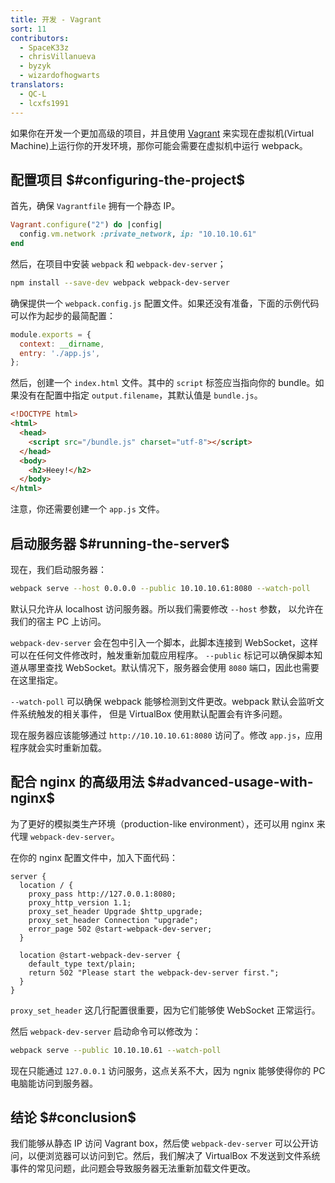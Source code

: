 ```yaml
---
title: 开发 - Vagrant
sort: 11
contributors:
  - SpaceK33z
  - chrisVillanueva
  - byzyk
  - wizardofhogwarts
translators:
  - QC-L
  - lcxfs1991
---
```


如果你在开发一个更加高级的项目，并且使用 [Vagrant](https://www.vagrantup.com/) 来实现在虚拟机(Virtual Machine)上运行你的开发环境，那你可能会需要在虚拟机中运行 webpack。

## 配置项目 $#configuring-the-project$

首先，确保 `Vagrantfile` 拥有一个静态 IP。

```ruby
Vagrant.configure("2") do |config|
  config.vm.network :private_network, ip: "10.10.10.61"
end
```

然后，在项目中安装 `webpack` 和 `webpack-dev-server`；

```bash
npm install --save-dev webpack webpack-dev-server
```

确保提供一个 `webpack.config.js` 配置文件。如果还没有准备，下面的示例代码可以作为起步的最简配置：

```js
module.exports = {
  context: __dirname,
  entry: './app.js',
};
```

然后，创建一个 `index.html` 文件。其中的 `script` 标签应当指向你的 bundle。如果没有在配置中指定 `output.filename`，其默认值是 `bundle.js`。

```html
<!DOCTYPE html>
<html>
  <head>
    <script src="/bundle.js" charset="utf-8"></script>
  </head>
  <body>
    <h2>Heey!</h2>
  </body>
</html>
```

注意，你还需要创建一个 `app.js` 文件。

## 启动服务器 $#running-the-server$

现在，我们启动服务器：

```bash
webpack serve --host 0.0.0.0 --public 10.10.10.61:8080 --watch-poll
```

默认只允许从 localhost 访问服务器。所以我们需要修改 `--host` 参数，
以允许在我们的宿主 PC 上访问。

`webpack-dev-server` 会在包中引入一个脚本，此脚本连接到 WebSocket，这样可以在任何文件修改时，触发重新加载应用程序。
`--public` 标记可以确保脚本知道从哪里查找 WebSocket。默认情况下，服务器会使用 `8080` 端口，因此也需要在这里指定。

`--watch-poll` 可以确保 webpack 能够检测到文件更改。webpack 默认会监听文件系统触发的相关事件，
但是 VirtualBox 使用默认配置会有许多问题。

现在服务器应该能够通过 `http://10.10.10.61:8080` 访问了。修改 `app.js`，应用程序就会实时重新加载。

## 配合 nginx 的高级用法 $#advanced-usage-with-nginx$

为了更好的模拟类生产环境（production-like environment），还可以用 nginx 来代理 `webpack-dev-server`。

在你的 nginx 配置文件中，加入下面代码：

```nginx
server {
  location / {
    proxy_pass http://127.0.0.1:8080;
    proxy_http_version 1.1;
    proxy_set_header Upgrade $http_upgrade;
    proxy_set_header Connection "upgrade";
    error_page 502 @start-webpack-dev-server;
  }

  location @start-webpack-dev-server {
    default_type text/plain;
    return 502 "Please start the webpack-dev-server first.";
  }
}
```

`proxy_set_header` 这几行配置很重要，因为它们能够使 WebSocket 正常运行。

然后 `webpack-dev-server` 启动命令可以修改为：

```bash
webpack serve --public 10.10.10.61 --watch-poll
```

现在只能通过 `127.0.0.1` 访问服务，这点关系不大，因为 ngnix 能够使得你的 PC 电脑能访问到服务器。

## 结论 $#conclusion$

我们能够从静态 IP 访问 Vagrant box，然后使 `webpack-dev-server` 可以公开访问，以便浏览器可以访问到它。然后，我们解决了 VirtualBox 不发送到文件系统事件的常见问题，此问题会导致服务器无法重新加载文件更改。
